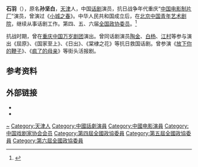 {{About|中國話劇演員|[[漢名|漢名]]相同的英國外交官|石羽 (英國外交官)}}
'''石羽'''（{{bd|1914年||2008年|2月25日|caIdx=S}}），原名'''孙坚白'''，[[天津|天津]]人，中国[[话剧|话剧]]演员，抗日战争年代重庆“[[中国电影制片厂|中国电影制片厂]]”演员，曾演过《[[小城之春|小城之春]]》。中华人民共和国成立后，在[[北京|北京]][[中国青年艺术剧院|中国青年艺术剧院]]，继续从事话剧工作。第四、五、六届[[全国政协委员|全国政协委员]]。<ref>{{Cite web|title=石羽（1914— ）|url=https://www.mct.gov.cn/whbphone/ggfw_phone/whzxzgph/ys/hj/201111/t20111121_688394.htm|accessdate=2019-08-22|work=中华人民共和国文化和旅游部|archive-date=2019-08-22|archive-url=https://web.archive.org/web/20190822030422/https://www.mct.gov.cn/whbphone/ggfw_phone/whzxzgph/ys/hj/201111/t20111121_688394.htm|dead-url=no}}</ref>

抗战时期，曾在[[重庆|重庆]][[中国万岁剧团|中国万岁剧团]]演出。曾同话剧演员[[陶金_(演员)|陶金]]、[[白杨_(演员)|白杨]]、[[江村_(话剧演员)|江村]]等参与演出《屈原》、《国家至上》、《日出》、《棠棣之花》等抗日救国话剧。曾参演《[[放下你的鞭子|放下你的鞭子]]》、《[[疯了的母亲|疯了的母亲]]》等街头活报剧。

== 参考资料 ==
{{reflist}}

== 外部链接 ==
* {{imdb|nm0793033}}
* {{douban people}}

{{中华人民共和国人物小作品}}
{{中华全国戏剧工作者协会第一届全国委员会}}
{{中国戏剧家协会第三届理事会}}
{{中国戏剧家协会第四届理事会}}

{{Authority control}}
{{DEFAULTSORT:Sun孙}}
[[Category:孙姓|~]]
[[Category:天津人|Category:天津人]]
[[Category:中國話劇演員|Category:中國話劇演員]]
[[Category:中國电影演員|Category:中國电影演員]]
[[Category:中国戏剧家协会会员|Category:中国戏剧家协会会员]]
[[Category:第四屆全國政協委員|Category:第四屆全國政協委員]]
[[Category:第五屆全國政協委員|Category:第五屆全國政協委員]]
[[Category:第六屆全國政協委員|Category:第六屆全國政協委員]]